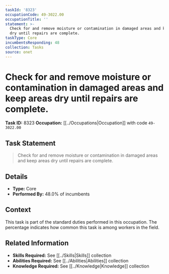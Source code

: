 ```yaml
---
taskId: '8323'
occupationCode: 49-3022.00
occupationTitle: ''
statement: >-
  Check for and remove moisture or contamination in damaged areas and keep areas
  dry until repairs are complete.
taskType: Core
incumbentsResponding: 48
collection: Tasks
source: onet
---
```

# Check for and remove moisture or contamination in damaged areas and keep areas dry until repairs are complete.

**Task ID:** 8323
**Occupation:** [[../Occupations|Occupation]] with code `49-3022.00`

## Task Statement

> Check for and remove moisture or contamination in damaged areas and keep areas dry until repairs are complete.

## Details

- **Type:** Core
- **Performed By:** 48.0% of incumbents

## Context

This task is part of the standard duties performed in this occupation. The percentage indicates how common this task is among workers in the field.

## Related Information

- **Skills Required:** See [[../Skills|Skills]] collection
- **Abilities Required:** See [[../Abilities|Abilities]] collection
- **Knowledge Required:** See [[../Knowledge|Knowledge]] collection
